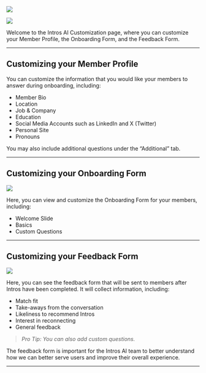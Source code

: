 ![](/images/customization-1.png)

![](/images/customization-2.png)

Welcome to the Intros AI Customization page, where you can customize your Member Profile, the Onboarding Form, and the Feedback Form.

---

## **Customizing your Member Profile**

You can customize the information that you would like your members to answer during onboarding, including:

- Member Bio
- Location
- Job & Company
- Education
- Social Media Accounts such as LinkedIn and X (Twitter)
- Personal Site
- Pronouns

You may also include additional questions under the “Additional” tab.

---

## **Customizing your Onboarding Form**

![](/images/customization-3.png)

Here, you can view and customize the Onboarding Form for your members, including:

- Welcome Slide
- Basics
- Custom Questions

---

## **Customizing your Feedback Form**

![](/images/customization-4.png)

Here, you can see the feedback form that will be sent to members after Intros have been completed. It will collect information, including:

- Match fit
- Take-aways from the conversation
- Likeliness to recommend Intros
- Interest in reconnecting
- General feedback

> *Pro Tip: You can also add custom questions.*
> 

The feedback form is important for the Intros AI team to better understand how we can better serve users and improve their overall experience.

---
